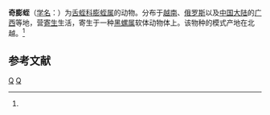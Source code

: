 {{Speciesbox
| taxon = Torix mirus
| binomial_authority = (Blanchard, 1893)<ref name='id10274'>{{cite web| url =http://www.bioinfo.cn/db05/BjdwSpecies.php?action=view&id=10274| title =奇膨蛭| work =《中国动物物种编目数据库》| publisher =中国科学院微生物研究所| author =中国科学院动物研究所| accessdate =2009-04-16| deadurl =yes| archiveurl =https://web.archive.org/web/20160305092249/http://www.bioinfo.cn/db05/BjdwSpecies.php?action=view&id=10274| archivedate =2016-03-05}}</ref>
}}

'''奇膨蛭'''（[[学名|学名]]：{{lang|la|''Torix mirus''}}）为[[舌蛭科|舌蛭科]][[膨蛭属|膨蛭属]]的动物。分布于[[越南|越南]]、[[俄罗斯|俄罗斯]]以及[[中国大陆|中国大陆]]的[[广西|广西]]等地，营[[寄生|寄生]]生活，寄生于一种[[黑螺属|黑螺属]]软体动物体上。该物种的模式产地在北越。<ref name='id10274'/>

== 参考文献 ==
{{reflist}}

{{环节动物小作品}}

{{Taxonbar}}
[[Category:1893年描述的动物|Q]]
[[Category:膨蛭属|Q]]